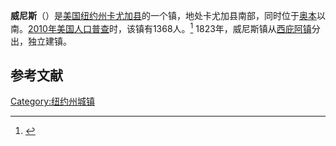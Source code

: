 {{Infobox settlement
|official_name            = 威尼斯
|settlement_type          = 镇
|nickname                 = 
|motto                    =

<!-- Images -->
|image_skyline            = JethroWoodHouse.jpg
|imagesize                = 
|image_caption            = 
|image_flag               = 
|image_seal               =

<!-- Maps -->
|pushpin_map              = New York
|pushpin_label            = 威尼斯
|pushpin_label_position   = <!-- the position of the pushpin label: left, right, top, bottom, none -->
|pushpin_map_caption      =
|pushpin_mapsize          =
|image_map                = 
|mapsize                  = 
|map_caption              = 
|image_map1               = 
|mapsize1                 = 
|map_caption1             =

<!-- Location -->
|coordinates_display      = inline,title
|coordinates_region       = US-NY
|subdivision_type         = [[国家|国家]]
|subdivision_name         = [[美国|美国]]
|subdivision_type1        = [[美国行政区划|州]]
|subdivision_name1        = [[纽约州|纽约州]]
|subdivision_type2        = [[纽约州行政区划|县]]
|subdivision_name2        = [[卡尤加县_(纽约州)|卡尤加县]]
|government_footnotes     = 
|government_type          = 
|established_title        = 
|established_date         =

<!-- Area -->
|unit_pref                = Imperial
|area_footnotes           = 
|area_magnitude           = 
|area_total_km2           = 106.9
|area_land_km2            = 106.4
|area_water_km2           = 0.5
|area_total_sq_mi         = 
|area_land_sq_mi          = 
|area_water_sq_mi         = 

<!-- Population -->
|population_as_of         = [[2010年美国人口普查|2010]]
|population_footnotes     = 
|population_total         = 1368
|population_density_km2   = 
|population_density_sq_mi = 33.3

<!-- General information -->
|timezone                 = [[美国东部时间|EST]]
|utc_offset               = -5
|timezone_DST             = EDT
|utc_offset_DST           = -4
|elevation_footnotes      = 
|elevation_m              = 294
|elevation_ft             = 965
|latd = 42 |latm = 43 |lats = 16 |latNS = N
|longd = 76 |longm = 31 |longs = 55 |longEW = W

<!-- Area/postal codes & others -->
|postal_code_type         = [[美国邮政编码|邮政编码]]
|postal_code              = 13147
|area_code                = [[美国电话区号315|315]]
|website                  = {{URL|www.cayugacounty.us/venice}}
|footnotes                = 
}}
'''威尼斯'''（{{lang-en|Venice}}）是[[美国|美国]][[纽约州|纽约州]][[卡尤加县_(纽约州)|卡尤加县]]的一个镇，地处卡尤加县南部，同时位于[[奥本_(纽约州)|奥本]]以南。[[2010年美国人口普查|2010年美国人口普查]]时，该镇有1368人。<ref name>{{cite web|url=http://factfinder2.census.gov|publisher=[[United_States_Census_Bureau|United States Census Bureau]]|title=American FactFinder|accessdate=2020-10-06|archive-date=2013-09-11|archive-url=https://web.archive.org/web/20130911234518/http://factfinder2.census.gov/|dead-url=no}}</ref> 1823年，威尼斯镇从[[西庇阿_(纽约州)|西庇阿镇]]分出，独立建镇。

== 参考文献 ==
{{reflist}}

{{NY-stub}}
[[Category:纽约州城镇|Category:纽约州城镇]]
